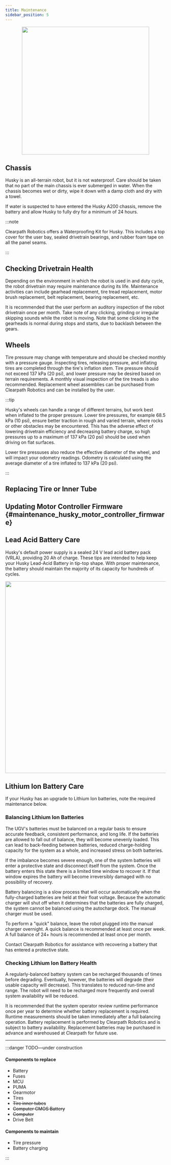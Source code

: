 ```yaml
---
title: Maintenance
sidebar_position: 5
---
```



<figure>
  <center>
    <img
      src="/img/robot_images/husky_images/robot_husky_33.png"
      width="400"
    />
  </center>
</figure>

## Chassis

Husky is an all-terrain robot, but it is not waterproof.
Care should be taken that no part of the main chassis is ever submerged in water.
When the chassis becomes wet or dirty, wipe it down with a damp cloth and dry with a towel.

If water is suspected to have entered the Husky A200 chassis, remove the battery and allow Husky to fully dry
for a minimum of 24 hours.

:::note

Clearpath Robotics offers a Waterproofing Kit for Husky.
This includes a top cover for the user bay, sealed drivetrain bearings, and rubber foam tape on all the panel seams.

:::

## Checking Drivetrain Health

Depending on the environment in which the robot is used in and duty cycle,
the robot drivetrain may require maintenance during its life. Maintenance
activities can include gearhead replacement, tire tread replacement, motor
brush replacement, belt replacement, bearing replacement, etc.

It is recommended that the user perform an auditory inspection of the
robot drivetrain once per month. Take note of any clicking, grinding or
irregular skipping sounds while the robot is moving. Note that some clicking
in the gearheads is normal during stops and starts, due to backlash between
the gears.

## Wheels

Tire pressure may change with temperature and should be checked monthly
with a pressure gauge. Inspecting tires, releasing pressure, and inflating
tires are completed through the tire's inflation stem. 
Tire pressure should not exceed 137 kPa (20 psi), and lower pressure may be desired based on terrain requirements.
A monthly visual inspection of the tire treads is also recommended.
Replacement wheel assemblies can be purchased from Clearpath Robotics and
can be installed by the user.

:::tip

Husky's wheels can handle a range of different terrains, but work best when inflated to the proper pressure.
Lower tire pressures, for example 68.5 kPa (10 psi), ensure better traction in rough and varied terrain, where rocks
or other obstacles may be encountered. This has the adverse effect of lowering drivetrain efficiency and decreasing
battery charge, so high pressures up to a maximum of 137 kPa (20 psi) should be used when driving on flat surfaces.

Lower tire pressuses also reduce the effective diameter of the wheel, and will impact your odometry readings.
Odometry is calculated using the average diameter of a tire inflated to 137 kPa (20 psi).

:::

## Replacing Tire or Inner Tube

<ComponentReplacingTireOrInnerTube />

## Updating Motor Controller Firmware {#maintenance_husky_motor_controller_firmware}

<ComponentUpdatingPumaFirmware />

## Lead Acid Battery Care

Husky's default power supply is a sealed 24 V lead acid battery pack (VRLA), providing 20 Ah of charge.
These tips are intended to help keep your Husky Lead-Acid Battery in tip-top shape.
With proper maintenance, the battery should maintain the majority of its capacity for hundreds of cycles.

<ComponentLeadAcidBatteryCare />

<center>
  <img
    src="/img/robot_images/husky_images/robot_husky_18.png"
    width="600"
  />
</center>

## Lithium Ion Battery Care

If your Husky has an upgrade to Lithium Ion batteries, note the required maintenance below.

### Balancing Lithium Ion Batteries

The UGV's batteries must be balanced on a regular basis to ensure accurate
feedback, consistent performance, and long life. If the batteries are
allowed to fall out of balance, they will become unevenly loaded. This can
lead to back-feeding between batteries, reduced charge-holding capacity
for the system as a whole, and increased stress on both batteries.
	
If the imbalance becomes severe enough, one of the system batteries
will enter a protective state and disconnect itself from the system.
Once the battery enters this state there is a limited time window to
recover it. If that window expires the battery will become irreversibly
damaged with no possibility of recovery.

Battery balancing is a slow process that will occur automatically when
the fully-charged batteries are held at their float voltage. Because the
automatic charger will shut off when it determines that the batteries are
fully charged, the system cannot be balanced using the autocharge dock.
The manual charger must be used.

To perform a "quick" balance, leave the robot plugged into the manual
charger overnight. A quick balance is recommended at least once per week.
A full balance of 24+ hours is recommended at least once per month.

Contact Clearpath Robotics for assistance with recovering a battery that
has entered a protective state.

### Checking Lithium Ion Battery Health

A regularly-balanced battery system can be recharged thousands of times
before degrading. Eventually, however, the batteries will degrade (their
usable capacity will decrease). This translates to reduced run-time and
range. The robot will need to be recharged more frequently and overall
system availability will be reduced.

It is recommended that the system operator review runtime performance
once per year to determine whether battery replacement is required.
Runtime measurements should be taken immediately after a full balancing
operation. Battery replacement is performed by Clearpath Robotics and
is subject to battery availability. Replacement batteries may be
purchased in advance and warehoused at Clearpath for future use.

---

:::danger TODO—under construction

#### Components to replace

- Battery
- Fuses
- MCU
- PUMA
- Gearmotor
- Tires
- ~~Tire inner tubes~~
- ~~Computer CMOS Battery~~
- ~~Computer~~
- Drive Belt

#### Components to maintain

- Tire pressure
- Battery charging

:::
